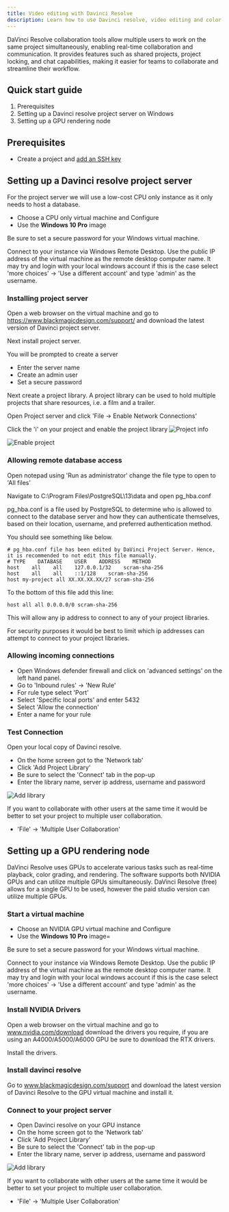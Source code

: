 ```yaml
---
title: Video editing with Davinci Resolve
description: Learn how to use Davinci resolve, video editing and color correction software, with CUDO Compute.
---
```


 DaVinci Resolve collaboration tools allow multiple users to work on the same project simultaneously, enabling real-time
 collaboration and communication. It provides features such as shared projects, project locking, and chat capabilities, making it easier for teams to collaborate and streamline their workflow.

## Quick start guide

1. Prerequisites
1. Setting up a Davinci resolve project server on Windows
1. Setting up a GPU rendering node

## Prerequisites

- Create a project and [add an SSH key](/tutorials/how-to-generate-ssh-keys)

## Setting up a Davinci resolve project server

For the project server we will use a low-cost CPU only instance as it only needs to host a database.

- Choose a CPU only virtual machine and Configure
- Use the **Windows 10 Pro** image

Be sure to set a secure password for your Windows virtual machine.

Connect to your instance via Windows Remote Desktop. Use the public IP address of the virtual machine as the remote desktop computer name.
It may try and login with your local windows account if this is the case select 'more choices' -> 'Use a different account'
and type 'admin' as the username.

### Installing project server
Open a web browser on the virtual machine and go to https://www.blackmagicdesign.com/support/ and download the latest version of Davinci project server.

Next install project server.

You will be prompted to create a server
- Enter the server name
- Create an admin user
- Set a secure password

Next create a project library. A project library can be used to hold multiple projects that share resources, i.e. a film and a trailer.

Open Project server and click 'File -> Enable Network Connections'

Click the 'i' on your project and enable the project library
![Project info](/images/tutorials/davinci-resolve/ps-enable-1.png)

![Enable project](/images/tutorials/davinci-resolve/ps-enable-2.png)

### Allowing remote database access
Open notepad using 'Run as administrator' change the file type to open to 'All files'

Navigate to C:\Program Files\PostgreSQL\13\data and open pg_hba.conf

pg_hba.conf is a file used by PostgreSQL to determine who is allowed to connect to the database server and how they can
authenticate themselves, based on their location, username, and preferred authentication method.

You should see something like below.
```
# pg_hba.conf file has been edited by DaVinci Project Server. Hence, it is recommended to not edit this file manually.
# TYPE    DATABASE    USER    ADDRESS    METHOD
host    all    all    127.0.0.1/32    scram-sha-256
host    all    all    ::1/128    scram-sha-256
host my-project all XX.XX.XX.XX/27 scram-sha-256
```

To the bottom of this file add this line:
```
host all all 0.0.0.0/0 scram-sha-256
```
This will allow any ip address to connect to any of your project libraries.

For security purposes it would be best to limit which ip addresses can attempt to connect to your project libraries.

### Allowing incoming connections

- Open Windows defender firewall and click on 'advanced settings' on the left hand panel.
- Go to 'Inbound rules' -> 'New Rule'
- For rule type select 'Port'
- Select 'Specific local ports' and enter 5432
- Select 'Allow the connection'
- Enter a name for your rule

### Test Connection
Open your local copy of Davinci resolve.
- On the home screen got to the 'Network tab'
- Click 'Add Project Library'
- Be sure to select the 'Connect' tab in the pop-up
- Enter the library name, server ip address, username and password

![Add library](/images/tutorials/davinci-resolve/ps-add-library.png)

If you want to collaborate with other users at the same time it would be better to set your project to multiple user collaboration.
- 'File' -> 'Multiple User Collaboration'

## Setting up a GPU rendering node
DaVinci Resolve uses GPUs to accelerate various tasks such as real-time playback, color grading, and rendering.
The software supports both NVIDIA GPUs and can utilize multiple GPUs simultaneously. DaVinci Resolve (free) allows for
a single GPU to be used, however the paid studio version can utilize multiple GPUs.

### Start a virtual machine
- Choose an NVIDIA GPU virtual machine and Configure
- Use the **Windows 10 Pro** image=

Be sure to set a secure password for your Windows virtual machine.

Connect to your instance via Windows Remote Desktop. Use the public IP address of the virtual machine as the remote desktop computer name.
It may try and login with your local windows account if this is the case select 'more choices' -> 'Use a different account'
and type 'admin' as the username.

### Install NVIDIA Drivers

Open a web browser on the virtual machine and go to www.nvidia.com/download download the drivers you require,
if you are using an A4000/A5000/A6000 GPU be sure to download the RTX drivers.

Install the drivers.

### Install davinci resolve
Go to www.blackmagicdesign.com/support and download the latest version of Davinci Resolve to the GPU virtual machine and install it.

### Connect to your project server
- Open Davinci resolve on your GPU instance
- On the home screen got to the 'Network tab'
- Click 'Add Project Library'
- Be sure to select the 'Connect' tab in the pop-up
- Enter the library name, server ip address, username and password

![Add library](/images/tutorials/davinci-resolve/ps-add-library.png)

If you want to collaborate with other users at the same time it would be better to set your project to multiple user collaboration.
- 'File' -> 'Multiple User Collaboration'
